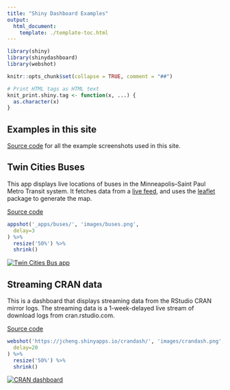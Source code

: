 ```yaml
---
title: "Shiny Dashboard Examples"
output:
  html_document:
    template: ./template-toc.html
---
```


```r
library(shiny)
library(shinydashboard)
library(webshot)

knitr::opts_chunk$set(collapse = TRUE, comment = "##")

# Print HTML tags as HTML text
knit_print.shiny.tag <- function(x, ...) {
  as.character(x)
}
```


## Examples in this site

[Source code](https://github.com/rstudio/shinydashboard/tree/gh-pages/_apps) for all the example screenshots used in this site.



## Twin Cities Buses

This app displays live locations of buses in the Minneapolis--Saint Paul Metro Transit system. It fetches data from a [live feed](http://svc.metrotransit.org/), and uses the [leaflet](http://rstudio.github.io/leaflet/) package to generate the map.

[Source code](https://github.com/rstudio/shinydashboard/tree/gh-pages/_apps/buses/)

```r
appshot('_apps/buses/', 'images/buses.png',
  delay=3
) %>%
  resize('50%') %>%
  shrink()
```

[![Twin Cities Bus app](images/buses.png)](https://winston.shinyapps.io/buses/)


## Streaming CRAN data

This is a dashboard that displays streaming data from the RStudio CRAN mirror logs. The streaming data is a 1-week-delayed live stream of download logs from cran.rstudio.com.

[Source code](https://github.com/jcheng5/crandash)


```r
webshot('https://jcheng.shinyapps.io/crandash/', 'images/crandash.png',
  delay=20
) %>%
  resize('50%') %>%
  shrink()
```

[![CRAN dashboard](images/crandash.png)](https://jcheng.shinyapps.io/crandash/)

